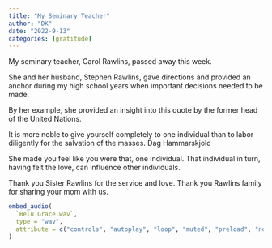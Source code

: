 ```yaml
---
title: "My Seminary Teacher"
author: "DK"
date: "2022-9-13"
categories: [gratitude]
---
```


My seminary teacher, Carol Rawlins, passed away this week.

She and her husband, Stephen Rawlins, gave directions and provided an anchor during my high school years when important decisions needed to be made.

By her example, she provided an insight into this quote by the former head of the United Nations.

It is more noble to give yourself completely to one individual than to labor diligently for the salvation of the masses.
Dag Hammarskjold

She made you feel like you were that, one individual.
That individual in turn, having felt the love, can influence other individuals.

Thank you Sister Rawlins for the service and love.
Thank you Rawlins family for sharing your mom with us.

```r
embed_audio(
  `Belu Grace.wav`,
  type = "wav",
  attribute = c("controls", "autoplay", "loop", "muted", "preload", "none")
)
```
